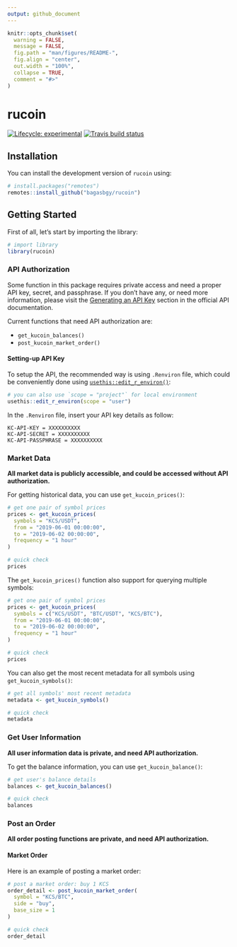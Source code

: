 ```yaml
---
output: github_document
---
```


```r
knitr::opts_chunk$set(
  warning = FALSE,
  message = FALSE,
  fig.path = "man/figures/README-",
  fig.align = "center",
  out.width = "100%",
  collapse = TRUE,
  comment = "#>"
)
```

# rucoin

<!-- badges: start -->
[![Lifecycle: experimental](https://img.shields.io/badge/lifecycle-experimental-orange.svg)](https://www.tidyverse.org/lifecycle/#experimental)
[![Travis build status](https://travis-ci.org/bagasbgy/rucoin.svg?branch=master)](https://travis-ci.org/bagasbgy/rucoin)
<!-- badges: end -->

## Installation

You can install the development version of `rucoin` using:

```r
# install.packages("remotes")
remotes::install_github("bagasbgy/rucoin")
```

## Getting Started

First of all, let's start by importing the library:

```r
# import library
library(rucoin)
```

### API Authorization

Some function in this package requires private access and need a proper API key, secret, and passphrase. If you don't have any, or need more information, please visit the [Generating an API Key](https://docs.kucoin.com/#generating-an-api-key){target="_blank} section in the official API documentation.

Current functions that need API authorization are:

* `get_kucoin_balances()`
* `post_kucoin_market_order()`

#### Setting-up API Key

To setup the API, the recommended way is using `.Renviron` file, which could be conveniently done using [`usethis::edit_r_environ()`](https://usethis.r-lib.org/reference/edit.html){target="_blank"}:

```r
# you can also use `scope = "project"` for local environment
usethis::edit_r_environ(scope = "user")
```

In the `.Renviron` file, insert your API key details as follow:

```
KC-API-KEY = XXXXXXXXXX
KC-API-SECRET = XXXXXXXXXX
KC-API-PASSPHRASE = XXXXXXXXXX
```

### Market Data

**All market data is publicly accessible, and could be accessed without API authorization.**

For getting historical data, you can use `get_kucoin_prices()`:

```r
# get one pair of symbol prices
prices <- get_kucoin_prices(
  symbols = "KCS/USDT",
  from = "2019-06-01 00:00:00",
  to = "2019-06-02 00:00:00",
  frequency = "1 hour"
)

# quick check
prices
```

The `get_kucoin_prices()` function also support for querying multiple symbols:

```r
# get one pair of symbol prices
prices <- get_kucoin_prices(
  symbols = c("KCS/USDT", "BTC/USDT", "KCS/BTC"),
  from = "2019-06-01 00:00:00",
  to = "2019-06-02 00:00:00",
  frequency = "1 hour"
)

# quick check
prices
```

You can also get the most recent metadata for all symbols using `get_kucoin_symbols()`:

```r
# get all symbols' most recent metadata
metadata <- get_kucoin_symbols()

# quick check
metadata
```

### Get User Information

**All user information data is private, and need API authorization.**

To get the balance information, you can use `get_kucoin_balance()`:

```r
# get user's balance details
balances <- get_kucoin_balances()

# quick check
balances
```

### Post an Order

**All order posting functions are private, and need API authorization.**

#### Market Order

Here is an example of posting a market order:

```r
# post a market order: buy 1 KCS
order_detail <- post_kucoin_market_order(
  symbol = "KCS/BTC",
  side = "buy",
  base_size = 1
)

# quick check
order_detail
```
